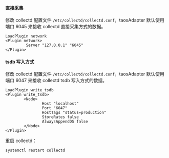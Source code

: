 #### 直接采集

修改 collectd 配置文件 `/etc/collectd/collectd.conf`，taosAdapter 默认使用端口 6045 来接收 collectd 直接采集方式的数据。

```text
LoadPlugin network
<Plugin network>
         Server "127.0.0.1" "6045"
</Plugin>
```

#### tsdb 写入方式

修改 collectd 配置文件 `/etc/collectd/collectd.conf`，taosAdapter 默认使用端口 6047 来接收 collectd tsdb 写入方式的数据。

```text
LoadPlugin write_tsdb
<Plugin write_tsdb>
        <Node>
                Host "localhost"
                Port "6047"
                HostTags "status=production"
                StoreRates false
                AlwaysAppendDS false
        </Node>
</Plugin>
```

重启 collectd：

```
systemctl restart collectd
```
